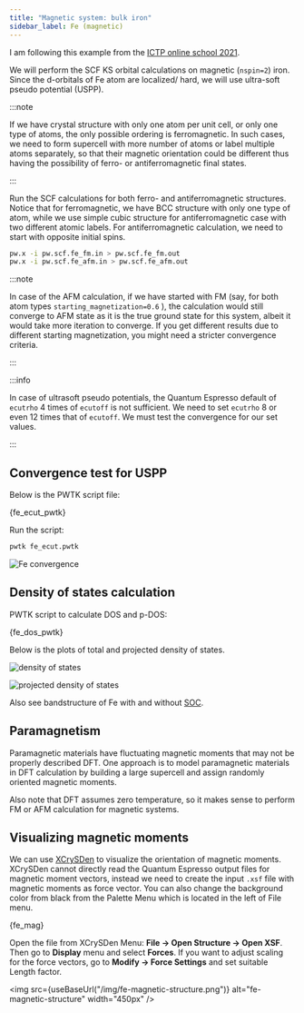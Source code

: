 ```yaml
---
title: "Magnetic system: bulk iron"
sidebar_label: Fe (magnetic)
---
```


I am following this example from the [ICTP online school 2021](
https://gitlab.com/QEF/materials-for-max-qe2021-online-school).

We will perform the SCF KS orbital calculations on magnetic (`nspin=2`) iron.
Since the d-orbitals of Fe atom are localized/ hard, we will use ultra-soft
pseudo potential (USPP).

:::note

If we have crystal structure with only one atom per unit cell, or only one type
of atoms, the only possible ordering is ferromagnetic. In such cases, we need to
form supercell with more number of atoms or label multiple atoms separately, so
that their magnetic orientation could be different thus having the possibility
of ferro- or antiferromagnetic final states.

:::

Run the SCF calculations for both ferro- and antiferromagnetic structures.
Notice that for ferromagnetic, we have BCC structure with only one type of atom,
while we use simple cubic structure for antiferromagnetic case with two
different atomic labels. For antiferromagnetic calculation, we need to start
with opposite initial spins.

```bash
pw.x -i pw.scf.fe_fm.in > pw.scf.fe_fm.out
pw.x -i pw.scf.fe_afm.in > pw.scf.fe_afm.out
```

:::note

In case of the AFM calculation, if we have started with FM (say, for both atom
types `starting_magnetization=0.6` ), the calculation would still converge to
AFM state as it is the true ground state for this system, albeit it would take
more iteration to converge. If you get different results due to different
starting magnetization, you might need a stricter convergence criteria.

:::

:::info

In case of ultrasoft pseudo potentials, the Quantum Espresso default of
`ecutrho` 4 times of `ecutoff` is not sufficient. We need to set `ecutrho` 8 or
even 12 times that of `ecutoff`. We must test the convergence for our set
values.

:::

## Convergence test for USPP
Below is the PWTK script file:


<CodeBlock language="bash" title="src/fe/fe_ecut.pwtk" showLineNumbers>{fe_ecut_pwtk}</CodeBlock>

Run the script:
```bash
pwtk fe_ecut.pwtk
```

![Fe convergence](/img/fe-convergence.png)

## Density of states calculation

PWTK script to calculate DOS and p-DOS:


<CodeBlock language="bash" title="src/fe/fe_dos.pwtk" showLineNumbers>{fe_dos_pwtk}</CodeBlock>

Below is the plots of total and projected density of states.

![density of states](/img/fe-dos.png)

![projected density of states](/img/fe-pdos.png)

Also see bandstructure of Fe with and without [SOC](
soc#bandstructure-of-fe-with-soc).

## Paramagnetism
Paramagnetic materials have fluctuating magnetic moments that may not be
properly described DFT. One approach is to model paramagnetic materials in DFT
calculation by building a large supercell and assign randomly oriented magnetic
moments.

Also note that DFT assumes zero temperature, so it makes sense to perform FM or
AFM calculation for magnetic systems.

## Visualizing magnetic moments
We can use [XCrySDen](http://www.xcrysden.org) to visualize the orientation of
magnetic moments. XCrySDen cannot directly read the Quantum Espresso output
files for magnetic moment vectors, instead we need to create the input `.xsf`
file with magnetic moments as force vector. You can also change the background
color from black from the Palette Menu which is located in the left of File
menu.


<CodeBlock language="bash" title="src/fe/fe.xsf" showLineNumbers>{fe_mag}</CodeBlock>

Open the file from XCrySDen Menu: **File → Open Structure → Open XSF**. Then go
to **Display** menu and select **Forces**. If you want to adjust scaling for the
force vectors, go to **Modify → Force Settings** and set suitable Length factor.

<img src={useBaseUrl("/img/fe-magnetic-structure.png")} alt="fe-magnetic-structure" width="450px" />

